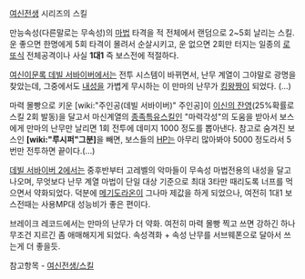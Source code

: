 [[여신전생]] 시리즈의 스킬

만능속성(다른말로는 무속성)의 [[마법]] 타격을 적 전체에서 랜덤으로 2~5회 날리는 스킬. 운 좋으면 한명에게 5회 타격이 몰려서 순살시키고, 운 없으면 2회만 터지는 일종의 [[로또]]식 전체공격이나 사실 '''1대1''' 즉 보스전에 적절하다.

[[여신이문록 데빌 서바이버]]에서는 전투 시스템이 바뀌면서, 난무 계열이 그야말로 광명을 찾았는데, 그중에서도 [[내성]]을 가볍게 무시하는 이 만마의 난무가 [[킹왕짱]]이 되었다. (…)

마력 몰빵으로 키운 [wiki:"주인공(데빌 서바이버)" 주인공]이 [[이신의 잔영]](25%확률로 스킬 2회 발동)을 달고서 마신계열의 [[종족특유스킬]]인 "마력각성"의 도움을 받아서 보스에게 만마의 난무만 날리면 1회 전투에 데미지 1000 정도를 뽑아낸다. 참고로 숨겨진 보스인 '''[wiki:"루시퍼"그분]'''을 빼면, 보스들의 [[HP]]는 아무리 많아봐야 5000 정도라서 5번만 전투하면 끝이다.(…)

[[데빌 서바이버 2]]에서는 중후반부터 고레벨의 악마들이 무속성 마법전용의 내성을 달고 나오며, 무엇보다 난무 계열 마법이 단일 대상 기준으로 최대 3타만 때리도록 너프를 먹으면서 약화되었다. 덕분에 [[메기도라온]]이 그나마 제값을 하게 되었으나, 여전히 1대1 보스전때는 사용MP대 성능비가 좋은 편이다.

브레이크 레코드에서는 만마의 난무가 더 약화. 여전히 마력 몰빵 찍고 쓰면 강하긴 하나 무조건 지르긴 좀 애매해지게 되었다. 속성격화 + 속성 난무를 서브웨폰으로 달아서 쓰는게 더 좋을듯.

참고항목 - [[여신전생/스킬]]
